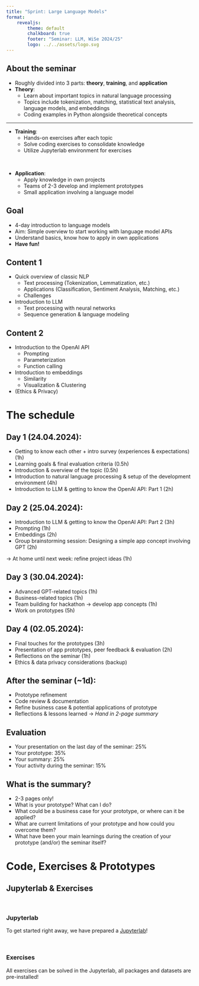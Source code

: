 ```yaml
---
title: "Sprint: Large Language Models"
format: 
    revealjs:
        theme: default
        chalkboard: true
        footer: "Seminar: LLM, WiSe 2024/25"
        logo: ../../assets/logo.svg
---
```


## About the seminar
- Roughly divided into 3 parts: **theory**, **training**, and **application**
- **Theory**:
  - Learn about important topics in natural language processing
  - Topics include tokenization, matching, statistical text analysis, language models, and embeddings
  - Coding examples in Python alongside theoretical concepts

---

- **Training**:
  - Hands-on exercises after each topic
  - Solve coding exercises to consolidate knowledge
  - Utilize Jupyterlab environment for exercises

&nbsp;

- **Application**:
  - Apply knowledge in own projects
  - Teams of 2-3 develop and implement prototypes
  - Small application involving a language model


## Goal
- 4-day introduction to language models
- Aim: Simple overview to start working with language model APIs
- Understand basics, know how to apply in own applications
- **Have fun!**


## Content 1
- Quick overview of classic NLP 
  - Text processing (Tokenization, Lemmatization, etc.)
  - Applications (Classification, Sentiment Analysis, Matching, etc.)
  - Challenges
- Introduction to LLM 
  - Text processing with neural networks
  - Sequence generation & language modeling

## Content 2
- Introduction to the OpenAI API
  - Prompting
  - Parameterization
  - Function calling
- Introduction to embeddings
  - Similarity
  - Visualization & Clustering
- (Ethics & Privacy)

# The schedule

## Day 1 (24.04.2024):
- Getting to know each other + intro survey (experiences & expectations) (1h)
- Learning goals & final evaluation criteria (0.5h)
- Introduction & overview of the topic (0.5h)
- Introduction to natural language processing & setup of the development environment (4h)
- Introduction to LLM & getting to know the OpenAI API: Part 1 (2h)

## Day 2 (25.04.2024):
- Introduction to LLM & getting to know the OpenAI API: Part 2 (3h)
- Prompting (1h)
- Embeddings (2h)
- Group brainstorming session: Designing a simple app concept involving GPT (2h)
  
→ At home until next week: refine project ideas (1h)

## Day 3 (30.04.2024):
- Advanced GPT-related topics (1h)
- Business-related topics (1h)
- Team building for hackathon → develop app concepts (1h)
- Work on prototypes (5h)

## Day 4 (02.05.2024):
- Final touches for the prototypes (3h)
- Presentation of app prototypes, peer feedback & evaluation (2h)
- Reflections on the seminar (1h)
- Ethics & data privacy considerations (backup)

## After the seminar (~1d):
- Prototype refinement
- Code review & documentation
- Refine business case & potential applications of prototype
- Reflections & lessons learned
→ *Hand in 2-page summary*


## Evaluation
- Your presentation on the last day of the seminar: 25%
- Your prototype: 35%
- Your summary: 25%
- Your activity during the seminar: 15%

## What is the summary? 
- 2-3 pages only!
- What is your prototype? What can I do? 
- What could be a business case for your prototype, or where can it be applied?
- What are current limitations of your prototype and how could you overcome them?
- What have been your main learnings during the creation of your prototype (and/or) the seminar itself?


# Code, Exercises & Prototypes

## Jupyterlab & Exercises
&nbsp;

### Jupyterlab
To get started right away, we have prepared a [Jupyterlab](https://jupyter.fh-muenster.de/){.external}! 

&nbsp;

### Exercises
All exercises can be solved in the Jupyterlab, all packages and datasets are pre-installed!

